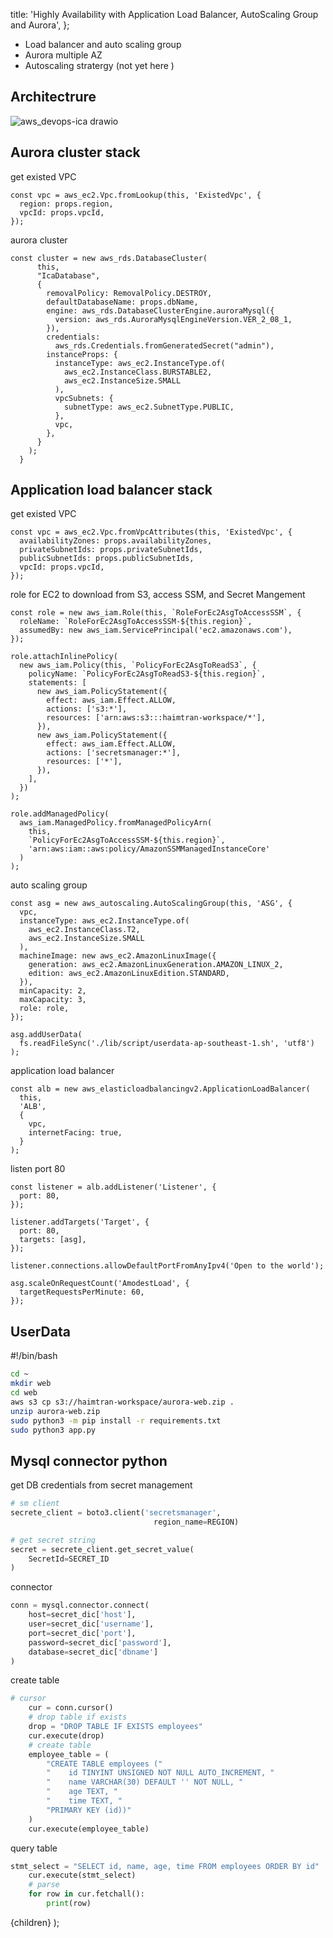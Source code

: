   title:
    'Highly Availability with Application Load Balancer, AutoScaling Group and Aurora',
};


- Load balancer and auto scaling group
- Aurora multiple AZ
- Autoscaling stratergy (not yet here )

## Architectrure

![aws_devops-ica drawio](https://user-images.githubusercontent.com/20411077/170316806-737ff153-23df-456c-bee4-2812ab5e1b8a.png)

## Aurora cluster stack

get existed VPC

```tsx
const vpc = aws_ec2.Vpc.fromLookup(this, 'ExistedVpc', {
  region: props.region,
  vpcId: props.vpcId,
});
```

aurora cluster

```tsx
const cluster = new aws_rds.DatabaseCluster(
      this,
      "IcaDatabase",
      {
        removalPolicy: RemovalPolicy.DESTROY,
        defaultDatabaseName: props.dbName,
        engine: aws_rds.DatabaseClusterEngine.auroraMysql({
          version: aws_rds.AuroraMysqlEngineVersion.VER_2_08_1,
        }),
        credentials:
          aws_rds.Credentials.fromGeneratedSecret("admin"),
        instanceProps: {
          instanceType: aws_ec2.InstanceType.of(
            aws_ec2.InstanceClass.BURSTABLE2,
            aws_ec2.InstanceSize.SMALL
          ),
          vpcSubnets: {
            subnetType: aws_ec2.SubnetType.PUBLIC,
          },
          vpc,
        },
      }
    );
  }
```

## Application load balancer stack

get existed VPC

```tsx
const vpc = aws_ec2.Vpc.fromVpcAttributes(this, 'ExistedVpc', {
  availabilityZones: props.availabilityZones,
  privateSubnetIds: props.privateSubnetIds,
  publicSubnetIds: props.publicSubnetIds,
  vpcId: props.vpcId,
});
```

role for EC2 to download from S3, access SSM, and Secret Mangement

```tsx
const role = new aws_iam.Role(this, `RoleForEc2AsgToAccessSSM`, {
  roleName: `RoleForEc2AsgToAccessSSM-${this.region}`,
  assumedBy: new aws_iam.ServicePrincipal('ec2.amazonaws.com'),
});

role.attachInlinePolicy(
  new aws_iam.Policy(this, `PolicyForEc2AsgToReadS3`, {
    policyName: `PolicyForEc2AsgToReadS3-${this.region}`,
    statements: [
      new aws_iam.PolicyStatement({
        effect: aws_iam.Effect.ALLOW,
        actions: ['s3:*'],
        resources: ['arn:aws:s3:::haimtran-workspace/*'],
      }),
      new aws_iam.PolicyStatement({
        effect: aws_iam.Effect.ALLOW,
        actions: ['secretsmanager:*'],
        resources: ['*'],
      }),
    ],
  })
);

role.addManagedPolicy(
  aws_iam.ManagedPolicy.fromManagedPolicyArn(
    this,
    `PolicyForEc2AsgToAccessSSM-${this.region}`,
    'arn:aws:iam::aws:policy/AmazonSSMManagedInstanceCore'
  )
);
```

auto scaling group

```tsx
const asg = new aws_autoscaling.AutoScalingGroup(this, 'ASG', {
  vpc,
  instanceType: aws_ec2.InstanceType.of(
    aws_ec2.InstanceClass.T2,
    aws_ec2.InstanceSize.SMALL
  ),
  machineImage: new aws_ec2.AmazonLinuxImage({
    generation: aws_ec2.AmazonLinuxGeneration.AMAZON_LINUX_2,
    edition: aws_ec2.AmazonLinuxEdition.STANDARD,
  }),
  minCapacity: 2,
  maxCapacity: 3,
  role: role,
});

asg.addUserData(
  fs.readFileSync('./lib/script/userdata-ap-southeast-1.sh', 'utf8')
);
```

application load balancer

```tsx
const alb = new aws_elasticloadbalancingv2.ApplicationLoadBalancer(
  this,
  'ALB',
  {
    vpc,
    internetFacing: true,
  }
);
```

listen port 80

```tsx
const listener = alb.addListener('Listener', {
  port: 80,
});

listener.addTargets('Target', {
  port: 80,
  targets: [asg],
});

listener.connections.allowDefaultPortFromAnyIpv4('Open to the world');

asg.scaleOnRequestCount('AmodestLoad', {
  targetRequestsPerMinute: 60,
});
```

## UserData

#!/bin/bash

```sh
cd ~
mkdir web
cd web
aws s3 cp s3://haimtran-workspace/aurora-web.zip .
unzip aurora-web.zip
sudo python3 -m pip install -r requirements.txt
sudo python3 app.py
```

## Mysql connector python

get DB credentials from secret management

```python
# sm client
secrete_client = boto3.client('secretsmanager',
                                region_name=REGION)

# get secret string
secret = secrete_client.get_secret_value(
    SecretId=SECRET_ID
)
```

connector

```python
conn = mysql.connector.connect(
    host=secret_dic['host'],
    user=secret_dic['username'],
    port=secret_dic['port'],
    password=secret_dic['password'],
    database=secret_dic['dbname']
)
```

create table

```python
# cursor
    cur = conn.cursor()
    # drop table if exists
    drop = "DROP TABLE IF EXISTS employees"
    cur.execute(drop)
    # create table
    employee_table = (
        "CREATE TABLE employees ("
        "    id TINYINT UNSIGNED NOT NULL AUTO_INCREMENT, "
        "    name VARCHAR(30) DEFAULT '' NOT NULL, "
        "    age TEXT, "
        "    time TEXT, "
        "PRIMARY KEY (id))"
    )
    cur.execute(employee_table)
```

query table

```python
stmt_select = "SELECT id, name, age, time FROM employees ORDER BY id"
    cur.execute(stmt_select)
    # parse
    for row in cur.fetchall():
        print(row)
```

  <MyLayoutTest frontmatter={meta}>{children}</MyLayoutTest>
);

